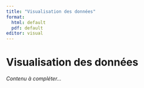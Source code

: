 ```yaml
---
title: "Visualisation des données"
format:
  html: default
  pdf: default
editor: visual
---
```


# Visualisation des données

*Contenu à compléter...*


